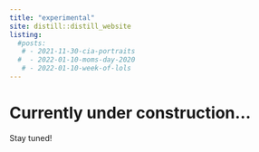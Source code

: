 ```yaml
---
title: "experimental"
site: distill::distill_website
listing: 
  #posts:
   # - 2021-11-30-cia-portraits
  #  - 2022-01-10-moms-day-2020
   # - 2022-01-10-week-of-lols
---
```

 
# Currently under construction... 
Stay tuned!
